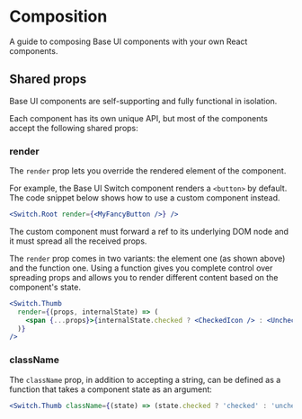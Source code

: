# Composition

<Subtitle>A guide to composing Base UI components with your own React components.</Subtitle>
<Meta
  name="description"
  content="A guide to composing Base UI components with your own React components."
/>

## Shared props

Base UI components are self-supporting and fully functional in isolation.

Each component has its own unique API, but most of the components accept the following shared props:

### render

The `render` prop lets you override the rendered element of the component.

For example, the Base UI Switch component renders a `<button>` by default.
The code snippet below shows how to use a custom component instead.

```jsx
<Switch.Root render={<MyFancyButton />} />
```

The custom component must forward a ref to its underlying DOM node and it must spread all the received props.

The `render` prop comes in two variants: the element one (as shown above) and the function one.
Using a function gives you complete control over spreading props and allows you to render different content based on the component's state.

```jsx
<Switch.Thumb
  render={(props, internalState) => (
    <span {...props}>{internalState.checked ? <CheckedIcon /> : <UncheckedIcon />}</span>
  )}
/>
```

### className

The `className` prop, in addition to accepting a string, can be defined as a function that takes a component state as an argument:

```jsx
<Switch.Thumb className={(state) => (state.checked ? 'checked' : 'unchecked')} />
```
